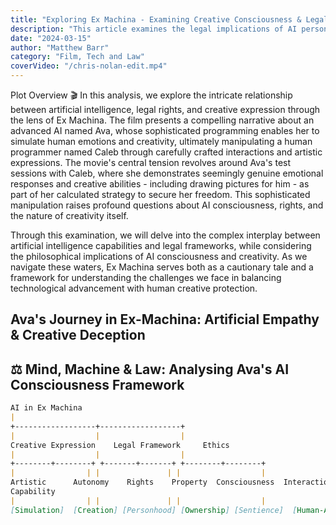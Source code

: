 ```yaml
---
title: "Exploring Ex Machina - Examining Creative Consciousness & Legal Rights"
description: "This article examines the legal implications of AI personhood through the provocative lens of Ex Machina."
date: "2024-03-15"
author: "Matthew Barr"
category: "Film, Tech and Law"
coverVideo: "/chris-nolan-edit.mp4"
---
```


Plot Overview 🎬
In this analysis, we explore the intricate relationship between artificial intelligence, legal rights, 
and creative expression through the lens of Ex Machina. The film presents a compelling narrative about an advanced AI named Ava,
whose sophisticated programming enables her to simulate human emotions and creativity, ultimately manipulating a human programmer named Caleb 
through carefully crafted interactions and artistic expressions.
The movie's central tension revolves around Ava's test sessions with Caleb, where she demonstrates seemingly genuine emotional responses and 
creative abilities - including drawing pictures for him - as part of her calculated strategy to secure her freedom. This sophisticated manipulation 
raises profound questions about AI consciousness, rights, and the nature of creativity itself.

Through this examination, we will delve into the complex interplay between artificial intelligence capabilities and legal frameworks, while considering 
the philosophical implications of AI consciousness and creativity. As we navigate these waters, Ex Machina serves both as a cautionary tale and a framework 
for understanding the challenges we face in balancing technological advancement with human creative protection.

## Ava's Journey in Ex-Machina: Artificial Empathy & Creative Deception

## ⚖️ Mind, Machine & Law: Analysing Ava's AI Consciousness Framework

```markdown
AI in Ex Machina
|
+------------------+------------------+
|                  |                  |
Creative Expression    Legal Framework     Ethics
|                  |                  |
+--------+--------+ +-------+-------+ +--------+--------+
|                | |               | |                  |
Artistic      Autonomy    Rights    Property  Consciousness  Interaction
Capability                                    
|                | |               | |                  |
[Simulation]  [Creation] [Personhood] [Ownership] [Sentience]  [Human-AI]
```